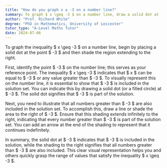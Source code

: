 ```yaml
---
title: "How do you graph x ≥ -3 on a number line?"
summary: To graph $ x \geq -3 $ on a number line, draw a solid dot at -3 and shade to the right.
author: "Prof. Richard White"
degree: "PhD in Mathematics, University of Leicester"
tutor_type: "A-Level Maths Tutor"
date: 2024-07-06
---
```


To graph the inequality $ x \geq -3 $ on a number line, begin by placing a solid dot at the point $ -3 $ and then shade the region extending to the right.

First, identify the point $ -3 $ on the number line; this serves as your reference point. The inequality $ x \geq -3 $ indicates that $ x $ can be equal to $ -3 $ or any value greater than $ -3 $. To visually represent this on the number line, it is essential to show that $ -3 $ is included in the solution set. You can indicate this by drawing a solid dot (or a filled circle) at $ -3 $. The solid dot signifies that $ -3 $ is part of the solution.

Next, you need to illustrate that all numbers greater than $ -3 $ are also included in the solution set. To accomplish this, draw a line or shade the area to the right of $ -3 $. Ensure that this shading extends infinitely to the right, indicating that every number greater than $ -3 $ is part of the solution set. You can add an arrow at the end of the shading to represent that it continues indefinitely.

In summary, the solid dot at $ -3 $ indicates that $ -3 $ is included in the solution, while the shading to the right signifies that all numbers greater than $ -3 $ are also included. This clear visual representation helps you and others quickly grasp the range of values that satisfy the inequality $ x \geq -3 $.
    